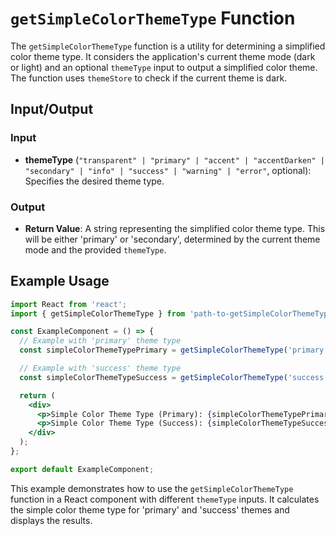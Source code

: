# `getSimpleColorThemeType` Function

The `getSimpleColorThemeType` function is a utility for determining a simplified color theme type. It considers the application's current theme mode (dark or light) and an optional `themeType` input to output a simplified color theme. The function uses `themeStore` to check if the current theme is dark.

## Input/Output

### Input

- **themeType** (`"transparent" | "primary" | "accent" | "accentDarken" | "secondary" | "info" | "success" | "warning" | "error"`, optional): Specifies the desired theme type.

### Output

- **Return Value**: A string representing the simplified color theme type. This will be either 'primary' or 'secondary', determined by the current theme mode and the provided `themeType`.

## Example Usage

```jsx
import React from 'react';
import { getSimpleColorThemeType } from 'path-to-getSimpleColorThemeType';

const ExampleComponent = () => {
  // Example with 'primary' theme type
  const simpleColorThemeTypePrimary = getSimpleColorThemeType('primary');

  // Example with 'success' theme type
  const simpleColorThemeTypeSuccess = getSimpleColorThemeType('success');

  return (
    <div>
      <p>Simple Color Theme Type (Primary): {simpleColorThemeTypePrimary}</p>
      <p>Simple Color Theme Type (Success): {simpleColorThemeTypeSuccess}</p>
    </div>
  );
};

export default ExampleComponent;
```

This example demonstrates how to use the `getSimpleColorThemeType` function in a React component with different `themeType` inputs. It calculates the simple color theme type for 'primary' and 'success' themes and displays the results.
